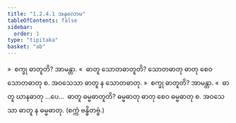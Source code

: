 ```yaml
---
title: "1.2.4.1 အနုလောမ"
tableOfContents: false
sidebar:
  order: 1
type: "tipitaka"
basket: "ab"
---
```



<DynamicBreadcrumb />

<Division number="16">

<Paragraph number="205">
»  စက္ခု ဓာတူတိ? အာမန္တာ.
</Paragraph>

<Paragraph number="206">
«  ဓာတူ သောတဓာတူတိ?
</Paragraph>

<Paragraph number="207">
သောတဓာတု ဓာတု စေဝ သောတဓာတု စ. အဝသေသာ ဓာတူ န သောတဓာတု.
</Paragraph>

<Paragraph number="208">
»  စက္ခု ဓာတူတိ? အာမန္တာ.
</Paragraph>

<Paragraph number="209">
«  ဓာတူ ဃာနဓာတု …ပေ…  ဓာတူ ဓမ္မဓာတူတိ?
</Paragraph>

<Paragraph number="210">
ဓမ္မဓာတု ဓာတု စေဝ ဓမ္မဓာတု စ. အဝသေသာ ဓာတူ န ဓမ္မဓာတု.

</Paragraph>
</Division>

<Paragraph number="211" type="center">
(စက္ကံ ဗန္ဓိတဗ္ဗံ.)
</Paragraph>
